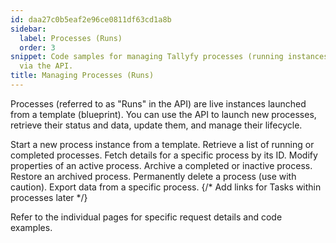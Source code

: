 ```yaml
---
id: daa27c0b5eaf2e96ce0811df63cd1a8b
sidebar:
  label: Processes (Runs)
  order: 3
snippet: Code samples for managing Tallyfy processes (running instances of templates)
  via the API.
title: Managing Processes (Runs)
---
```


Processes (referred to as "Runs" in the API) are live instances launched from a template (blueprint). You can use the API to launch new processes, retrieve their status and data, update them, and manage their lifecycle.


<CardGrid>
<LinkTitleCard header="<b>Launch process</b>" href="./launch-process/"> Start a new process instance from a template. </LinkTitleCard>
<LinkTitleCard header="<b>List processes</b>" href="./list-processes/"> Retrieve a list of running or completed processes. </LinkTitleCard>
<LinkTitleCard header="<b>Get process</b>" href="./get-process/"> Fetch details for a specific process by its ID. </LinkTitleCard>
<LinkTitleCard header="<b>Update process</b>" href="./update-process/"> Modify properties of an active process. </LinkTitleCard>
<LinkTitleCard header="<b>Archive process</b>" href="./archive-process/"> Archive a completed or inactive process. </LinkTitleCard>
<LinkTitleCard header="<b>Activate process</b>" href="./activate-process/"> Restore an archived process. </LinkTitleCard>
<LinkTitleCard header="<b>Delete process</b>" href="./delete-process/"> Permanently delete a process (use with caution). </LinkTitleCard>
<LinkTitleCard header="<b>Export process</b>" href="./export-process/"> Export data from a specific process. </LinkTitleCard>
{/* Add links for Tasks within processes later */}
</CardGrid>

Refer to the individual pages for specific request details and code examples.